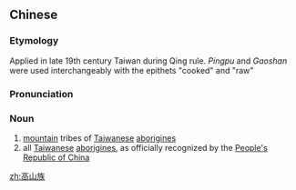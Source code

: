 ==Chinese==
{{zh-forms|type=21}}

===Etymology===
Applied in late 19th century Taiwan during Qing rule. ''Pingpu'' {{zh-l|平埔族}} and ''Gaoshan'' {{zh-l|高山族}} were used interchangeably with the epithets "cooked" {{zh-l|熟番}} and "raw" {{zh-l|生番}}

===Pronunciation===
{{zh-pron
|m=gāoshānzú
|c=gou1 saan1 zuk6
|cat=n
}}

===Noun===
{{zh-noun}}

# [[mountain]] tribes of [[Taiwanese]] [[aborigines]]
# all [[Taiwanese]] [[aborigines]], as officially recognized by the [[People's Republic of China]]

[[zh:高山族]]